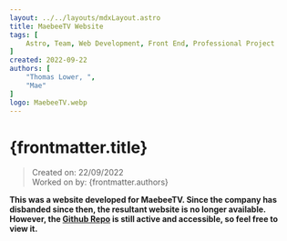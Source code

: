 ```yaml
---
layout: ../../layouts/mdxLayout.astro
title: MaebeeTV Website
tags: [
    Astro, Team, Web Development, Front End, Professional Project
]
created: 2022-09-22
authors: [
    "Thomas Lower, ",
    "Mae"
]
logo: MaebeeTV.webp
---
```


# {frontmatter.title}
>Created on: 22/09/2022<br/>
>Worked on by: {frontmatter.authors}

**This was a website developed for MaebeeTV. Since the company has disbanded since then, the resultant website is no longer available. However, the [Github Repo](https://github.com/supersliser/MaebeeTVAstro) is still active and accessible, so feel free to view it.**